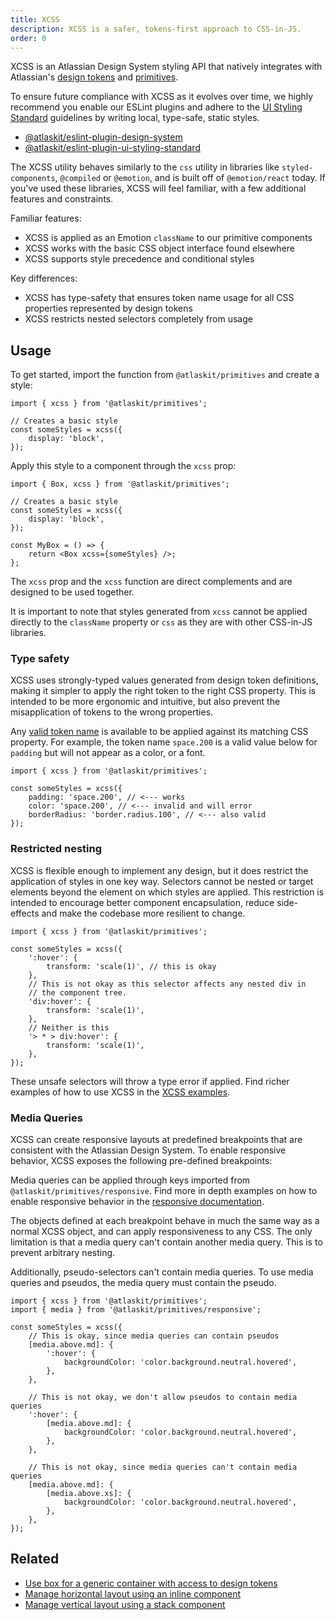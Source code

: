 ```yaml
---
title: XCSS
description: XCSS is a safer, tokens-first approach to CSS-in-JS.
order: 0
---
```



XCSS is an Atlassian Design System styling API that natively integrates with Atlassian's
[design tokens](/tokens) and [primitives](/components/primitives/overview).

To ensure future compliance with XCSS as it evolves over time, we highly recommend you enable our
ESLint plugins and adhere to the
[UI Styling Standard](/components/eslint-plugin-ui-styling-standard) guidelines by writing local,
type-safe, static styles.

- [@atlaskit/eslint-plugin-design-system](/components/eslint-plugin-design-system)
- [@atlaskit/eslint-plugin-ui-styling-standard](/components/eslint-plugin-ui-styling-standard)

The XCSS utility behaves similarly to the `css` utility in libraries like `styled-components`,
`@compiled` or `@emotion`, and is built off of `@emotion/react` today. If you've used these
libraries, XCSS will feel familiar, with a few additional features and constraints.

Familiar features:

- XCSS is applied as an Emotion `className` to our primitive components
- XCSS works with the basic CSS object interface found elsewhere
- XCSS supports style precedence and conditional styles

Key differences:

- XCSS has type-safety that ensures token name usage for all CSS properties represented by design
  tokens
- XCSS restricts nested selectors completely from usage

## Usage

To get started, import the function from `@atlaskit/primitives` and create a style:

```tsx
import { xcss } from '@atlaskit/primitives';

// Creates a basic style
const someStyles = xcss({
	display: 'block',
});
```

Apply this style to a component through the `xcss` prop:

```tsx
import { Box, xcss } from '@atlaskit/primitives';

// Creates a basic style
const someStyles = xcss({
	display: 'block',
});

const MyBox = () => {
	return <Box xcss={someStyles} />;
};
```

The `xcss` prop and the `xcss` function are direct complements and are designed to be used together.

It is important to note that styles generated from `xcss` cannot be applied directly to the
`className` property or `css` as they are with other CSS-in-JS libraries.

### Type safety

XCSS uses strongly-typed values generated from design token definitions, making it simpler to apply
the right token to the right CSS property. This is intended to be more ergonomic and intuitive, but
also prevent the misapplication of tokens to the wrong properties.

Any [valid token name](/components/tokens/all-tokens) is available to be applied against its
matching CSS property. For example, the token name `space.200` is a valid value below for `padding`
but will not appear as a color, or a font.

```tsx
import { xcss } from '@atlaskit/primitives';

const someStyles = xcss({
	padding: 'space.200', // <--- works
	color: 'space.200', // <--- invalid and will error
	borderRadius: 'border.radius.100', // <--- also valid
});
```

### Restricted nesting

XCSS is flexible enough to implement any design, but it does restrict the application of styles in
one key way. Selectors cannot be nested or target elements beyond the element on which styles are
applied. This restriction is intended to encourage better component encapsulation, reduce
side-effects and make the codebase more resilient to change.

```tsx
import { xcss } from '@atlaskit/primitives';

const someStyles = xcss({
	':hover': {
		transform: 'scale(1)', // this is okay
	},
	// This is not okay as this selector affects any nested div in
	// the component tree.
	'div:hover': {
		transform: 'scale(1)',
	},
	// Neither is this
	'> * > div:hover': {
		transform: 'scale(1)',
	},
});
```

These unsafe selectors will throw a type error if applied. Find richer examples of how to use XCSS
in the [XCSS examples](/components/primitives/xcss/examples).

### Media Queries

XCSS can create responsive layouts at predefined breakpoints that are consistent with the Atlassian
Design System. To enable responsive behavior, XCSS exposes the following pre-defined breakpoints:

<MediaQueriesTable />

Media queries can be applied through keys imported from `@atlaskit/primitives/responsive`. Find more
in depth examples on how to enable responsive behavior in the
[responsive documentation](/components/primitives/xcss/examples#responsiveness).

The objects defined at each breakpoint behave in much the same way as a normal XCSS object, and can
apply responsiveness to any CSS. The only limitation is that a media query can't contain another
media query. This is to prevent arbitrary nesting.

Additionally, pseudo-selectors can't contain media queries. To use media queries and pseudos, the
media query must contain the pseudo.

```tsx
import { xcss } from '@atlaskit/primitives';
import { media } from '@atlaskit/primitives/responsive';

const someStyles = xcss({
	// This is okay, since media queries can contain pseudos
	[media.above.md]: {
		':hover': {
			backgroundColor: 'color.background.neutral.hovered',
		},
	},

	// This is not okay, we don't allow pseudos to contain media queries
	':hover': {
		[media.above.md]: {
			backgroundColor: 'color.background.neutral.hovered',
		},
	},

	// This is not okay, since media queries can't contain media queries
	[media.above.md]: {
		[media.above.xs]: {
			backgroundColor: 'color.background.neutral.hovered',
		},
	},
});
```

## Related

- [Use box for a generic container with access to design tokens](/components/primitives/box/usage)
- [Manage horizontal layout using an inline component](/components/primitives/inline/usage)
- [Manage vertical layout using a stack component](/components/primitives/stack/usage)
